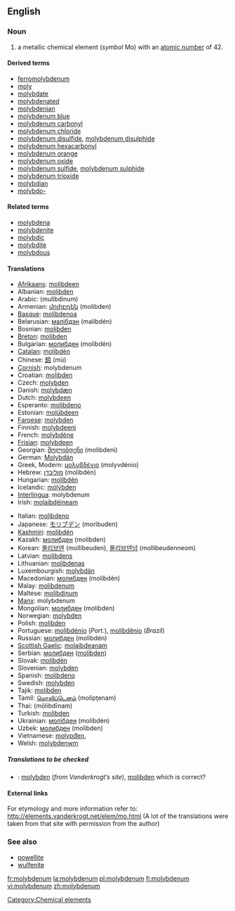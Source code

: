 ==English==

{{elements|Mo|niobium|Nb|technetium|Tc}}
===Noun===
{{en-noun-unc}}
{{wikipedia}}

# a metallic chemical element (''symbol'' Mo) with an [[atomic number]] of 42.

====Derived terms====
*[[ferromolybdenum]]
*[[moly]]
*[[molybdate]]
*[[molybdenated]]
*[[molybdenian]]
*[[molybdenum blue]]
*[[molybdenum carbonyl]]
*[[molybdenum chloride]]
*[[molybdenum disulfide]], [[molybdenum disulphide]]
*[[molybdenum hexacarbonyl]]
*[[molybdenum orange]]
*[[molybdenum oxide]]
*[[molybdenum sulfide]], [[molybdenum sulphide]]
*[[molybdenum trioxide]]
*[[molybdian]]
*[[molybdo-]]

====Related terms====
*[[molybdena]]
*[[molybdenite]]
*[[molybdic]]
*[[molybdite]]
*[[molybdous]]

====Translations====
{{top}}
*[[Afrikaans]]: [[molibdeen]]
*Albanian: [[molibden]]
*Arabic: {{ARchar|[[موليبدنيوم]]}} (mulíbdinum) {{m}}
*Armenian: [[մոլիբդեն]] (molibden)
*[[Basque]]: [[molibdenoa]]
*Belarusian: [[малiбдэн]] (malibdén) {{m}}
*Bosnian: [[molibden]]
*[[Breton]]: [[molibden]]
*Bulgarian: [[молибден]] (molibdén) {{m}}
*[[Catalan]]: [[molibdèn]]
*Chinese: [[鉬]] (mù)
*[[Cornish]]: molybdenum
*Croatian: [[molibden]]
*Czech: [[molybden]]
*Danish: [[molybdæn]]
*Dutch: [[molybdeen]] {{n}}
*Esperanto: [[molibdeno]]
*Estonian: [[molübdeen]]
*[[Faroese]]: [[molybden]]
*Finnish: [[molybdeeni]]
*French: [[molybdène]] {{m}}
*[[Frisian]]: [[molybdeen]]
*Georgian: [[მოლიბდენი]] (molibdeni)
*German: [[Molybdän]] {{n}}
*Greek, Modern: [[μολυβδένιο]] (molyvdénio) {{n}}
*Hebrew: [[מוליבדן]] (molibdén)
*Hungarian: [[molibdén]]
*Icelandic: [[mólýbden]]
*[[Interlingua]]: molybdenum
*Irish: [[molaibdéineam]]
{{mid}}
*Italian: [[molibdeno]] {{m}}
*Japanese: [[モリブデン]] (moribuden)
*[[Kashmiri]]: [[molibdén]]
*Kazakh: [[молибден]] (molibden)
*Korean: [[몰리브덴]] (mollibeuden), [[몰리브덴넘]] (mollibeudenneom)
*Latvian: [[molibdens]]
*Lithuanian: [[molibdenas]]
*Luxembourgish: [[molybdän]]
*Macedonian: [[молибден]] (molibdén) {{m}}
*Malay: [[molibdenum]]
*Maltese: [[molibdinum]]
*[[Manx]]: molybdenum
*Mongolian: [[молибден]] (molibden)
*Norwegian: [[molybden]]
*Polish:  [[molibden]] {{m}}
*Portuguese: [[molibdénio]] (''Port.''), [[molibdênio]] {{m}} (''Brazil'')
*Russian: [[молибден]] (molibdén) {{m}}
*[[Scottish Gaelic]]: [[molaibdeanam]]
*Serbian: [[молибден]] ([[molibden]]) {{m}}
*Slovak: [[molibdén]]
*Slovenian: [[molybden]]
*Spanish: [[molibdeno]] {{m}}
*Swedish: [[molybden]]
*Tajik: [[molibden]]
*Tamil: [[மொலிப்டெனம்]] (molipţenam)
*Thai: {{THchar|[[โมลิบดีนัม]]}} (mōlibdīnam)
*Turkish: [[molibden]]
*Ukrainian: [[молiбден]] (molibdén) {{m}}
*Uzbek: [[молибден]] (molibden)
*Vietnamese: [[molypđen,]]
*Welsh: [[molybdenwm]]
{{bottom}}

=====Translations to be checked=====
<!--Remove this section once all of the translations below have been moved into the tables above.-->
{{checktrans}}

*{{ttbc|Romanian}}: [[molybden]] (''from Vanderkrogt’s site''), [[molibden]] {{n}} which is correct?

====External links====
For etymology and more information refer to:
http://elements.vanderkrogt.net/elem/mo.html
(A lot of the translations were taken from that site with permission from the author)
[[Category:Chemical elements]]

===See also===
*[[powellite]]
*[[wulfenite]]

[[fr:molybdenum]]
[[la:molybdenum]]
[[pl:molybdenum]]
[[fi:molybdenum]]
[[vi:molybdenum]]
[[zh:molybdenum]]